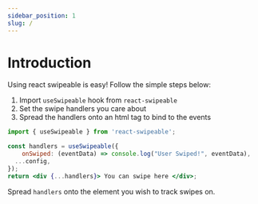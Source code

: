 ```yaml
---
sidebar_position: 1
slug: /
---
```


# Introduction

Using react swipeable is easy! Follow the simple steps below:

1. Import `useSwipeable` hook from `react-swipeable`
2. Set the swipe handlers you care about
3. Spread the handlers onto an html tag to bind to the events

```jsx
import { useSwipeable } from 'react-swipeable';

const handlers = useSwipeable({
    onSwiped: (eventData) => console.log("User Swiped!", eventData),
  ...config,
});
return <div {...handlers}> You can swipe here </div>;
```

Spread `handlers` onto the element you wish to track swipes on.



<Simple />